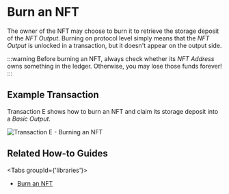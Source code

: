 
# Burn an NFT

The owner of the NFT may choose to burn it to retrieve the storage deposit of the _NFT Output_. Burning on protocol
level simply means that the _NFT Output_ is unlocked in a transaction, but it doesn't appear on the output side.

:::warning
Before burning an NFT, always check whether its _NFT Address_ owns something in the ledger. Otherwise, you may lose those
funds forever!
:::

## Example Transaction

Transaction E shows how to burn an NFT and claim its storage deposit into a _Basic Output_.

![Transaction E - Burning an NFT](/img/stardust_explanations/stardust_ledger_anatomy/nft_transaction/tx_E.svg)

## Related How-to Guides

<Tabs groupId={'libraries'}>
<TabItem value="wallet.rs" label="wallet.rs" >

* [Burn an NFT](https://wiki.iota.org/shimmer/wallet.rs/how_tos/NFT/burn_nft/)

</TabItem>
</Tabs>

